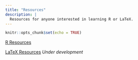 ```yaml
---
title: "Resources"
description: | 
  Resources for anyone interested in learning R or LaTeX.
---
```


```r
knitr::opts_chunk$set(echo = TRUE)
```

[R Resources](https://npaterno.github.io/left_coast_stats/r_resources)

[LaTeX Resources](https://latex-project.org) *Under development*